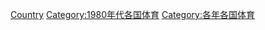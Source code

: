 {{Commons category|1988 in sports by country}}
{{Year by category
|m=1
|c=9
|d=8
|y=8
|cat=各國體育
|sortkey=1988
}}

[[Category:1988年體育|Country]]
[[Category:1980年代各国体育|Category:1980年代各国体育]]
[[Category:各年各国体育|Category:各年各国体育]]